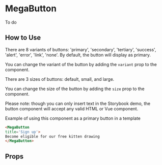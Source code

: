
# MegaButton

To do

<Preview>
  <Story id="components-mega-button--primary" />
</Preview>

## How to Use

There are 8 variants of buttons: 'primary', 'secondary', 'tertiary', 'success', 'alert', 'error', 'link', 'none'. By default, the button will display as primary.

You can change the variant of the button by adding the `variant` prop to the component.

There are 3 sizes of buttons: default, small, and large.

You can change the size of the button by adding the `size` prop to the component.

Please note: though you can only insert text in the Storybook demo, the button component will accept any valid HTML or Vue component.

Example of using this component as a primary button in a template

```html
<MegaButton
title='Sign up'>
Become eligible for our free kitten drawing
</MegaButton>
```

## Props

<ArgsTable story={PRIMARY_STORY} />
